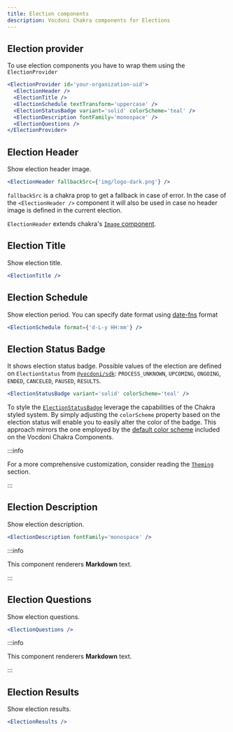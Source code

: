 ```yaml
---
title: Election components
description: Vocdoni Chakra components for Elections
---
```


## Election provider

To use election components you have to wrap them using the `ElectionProvider`

```jsx
<ElectionProvider id='your-organization-uid'>
  <ElectionHeader />
  <ElectionTitle />
  <ElectionSchedule textTransform='uppercase' />
  <ElectionStatusBadge variant='solid' colorScheme='teal' />
  <ElectionDescription fontFamily='monospace' />
  <ElectionQuestions />
</ElectionProvider>
```

## Election Header

Show election header image.

```jsx live
<ElectionHeader fallbackSrc={'img/logo-dark.png'} />
```

`fallbackSrc` is a chakra prop to get a fallback in case of error. In the case of the `<ElectionHeader />` component
it will also be used in case no header image is defined in the current election.

`ElectionHeader` extends chakra's [`Image` component](https://chakra-ui.com/docs/components/image).

## Election Title

Show election title.

```jsx live
<ElectionTitle />
```

## Election Schedule

Show election period. You can specify date format using [date-fns](https://date-fns.org/v2.30.0/docs/format) format

```jsx live
<ElectionSchedule format={'d-L-y HH:mm'} />
```

## Election Status Badge

It shows election status badge. Possible values of the election are defined on `ElectionStatus` from [`@vocdoni/sdk`](https://github.com/vocdoni/vocdoni-sdk/blob/c1c6fee380c646020db7c0934900296a92309670/src/types/election/published.ts#L6-L18):
`PROCESS_UNKNOWN`, `UPCOMING`, `ONGOING`, `ENDED`, `CANCELED`, `PAUSED`, `RESULTS`.

```jsx live
<ElectionStatusBadge variant='solid' colorScheme='teal' />
```

To style the [`ElectionStatusBadge`](https://chakra-ui.com/docs/components/tag) leverage the capabilities of the Chakra
styled system. By simply adjusting the `colorScheme` property based on the election status will enable you to easily alter the
color of the badge. This approach mirrors the one employed by the
[default color scheme](https://github.com/vocdoni/ui-components/blob/2ca7942/packages/chakra-components/src/components/Election/StatusBadge.tsx#L12-L24)
included on the Vocdoni Chakra Components.

:::info

For a more comprehensive customization, consider reading the
[`Theming`](https://developer.vocdoni.io/ui-components/Intro#theming) section.

:::

## Election Description

Show election description.

```jsx live
<ElectionDescription fontFamily='monospace' />
```

:::info

This component renderers **Markdown** text.

:::

## Election Questions

Show election questions.

```jsx live
<ElectionQuestions />
```

:::info

This component renderers **Markdown** text.

:::

## Election Results

Show election results.

```jsx live
<ElectionResults />
```
